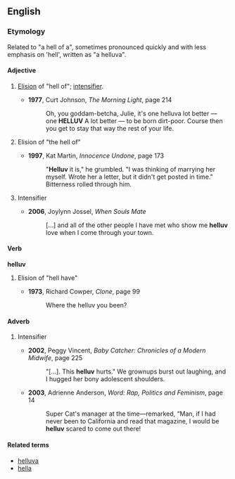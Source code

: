 ==English==
{{rfv}}

===Etymology===
Related to "a hell of a", sometimes pronounced quickly and with less emphasis on 'hell', written as "a helluva".

====Adjective====
{{en-adj|-}}
# {{slang}} [[elision|Elision]] of "hell of"; [[intensifier]].
#* '''1977''', Curt Johnson, ''The Morning Light'', page 214
#*: Oh, you goddam-betcha, Julie, it's one helluva lot better — one '''HELLUV''' A lot better — to be born dirt-poor. Course then you get to stay that way the rest of your life.
# {{slang}} Elision of "the hell of"
#* '''1997''', Kat Martin, ''Innocence Undone'', page 173
#*: "'''Helluv''' it is," he grumbled. "I was thinking of marrying her myself. Wrote her a letter, but it didn't get posted in time." Bitterness rolled through him.
#{{rfdef}} Intensifier
#* '''2006''', Joylynn Jossel, ''When Souls Mate''
#*: […] and all of the other people I have met who show me '''helluv''' love when I come through your town.

====Verb====
'''helluv'''
# {{slang}} Elision of "hell have"
#* '''1973''', Richard Cowper, ''Clone'', page 99
#*: Where the helluv you been?

====Adverb====
{{en-adv|-}}
#{{rfdef}} Intensifier
#* '''2002''', Peggy Vincent, ''Baby Catcher: Chronicles of a Modern Midwife'', page 225
#*: "[…]. This '''helluv''' hurts." We grownups burst out laughing, and I hugged her bony adolescent shoulders.
#* '''2003''', Adrienne Anderson, ''Word: Rap, Politics and Feminism'', page 14
#*: Super Cat's manager at the time—remarked, “Man, if I had never been to California and read that magazine, I would be '''helluv''' scared to come out there!

====Related terms====
* [[helluva]]
* [[hella]]